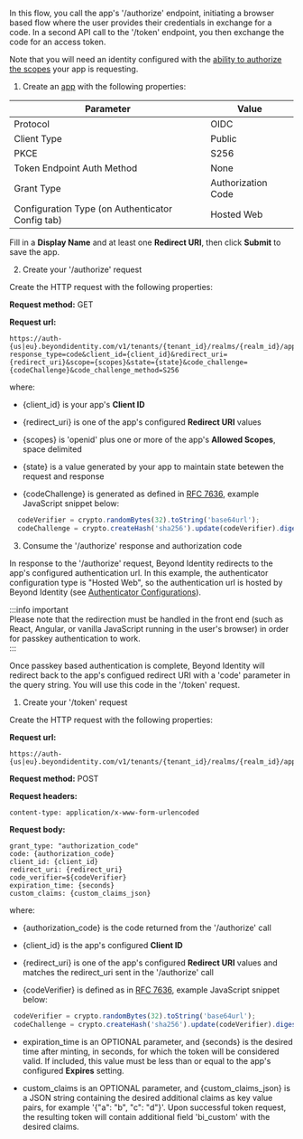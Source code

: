 
In this flow, you call the app's '/authorize' endpoint, initiating a browser based flow where the user provides their credentials in exchange for a code. In a second API call to the '/token' endpoint, you then exchange the code for an access token.  

Note that you will need an identity configured with the [ability to authorize the scopes](/docs/next/add-user-group-to-role) your app is requesting. 

1. Create an [app](/docs/next/add-an-application) with the following properties:  

  | Parameter | Value|
  |---|---|  
  |Protocol|OIDC|  
  |Client Type|Public|
  |PKCE|S256|
  |Token Endpoint Auth Method|None|
  |Grant Type|Authorization Code|
  |Configuration Type (on Authenticator Config tab)|Hosted Web| 

  Fill in a **Display Name** and at least one **Redirect URI**, then click **Submit** to save the app.  

2. Create your '/authorize' request  

  Create the HTTP request with the following properties:  

  **Request method:** GET  

  **Request url:**  

  ```
  https://auth-{us|eu}.beyondidentity.com/v1/tenants/{tenant_id}/realms/{realm_id}/applications/{application_id}/authorize?response_type=code&client_id={client_id}&redirect_uri={redirect_uri}&scope={scopes}&state={state}&code_challenge={codeChallenge}&code_challenge_method=S256
  ```  

  where:  

   - {client_id} is your app's **Client ID**  

   - {redirect_uri} is one of the app's configured **Redirect URI** values  

   - {scopes} is 'openid' plus one or more of the app's **Allowed Scopes**, space delimited  

   - {state} is a value generated by your app to maintain state betewen the request and response  

   - {codeChallenge} is generated as defined in [RFC 7636](https://datatracker.ietf.org/doc/html/rfc7636#section-4.2), example JavaScript snippet below:  

   ```javascript
     codeVerifier = crypto.randomBytes(32).toString('base64url');
     codeChallenge = crypto.createHash('sha256').update(codeVerifier).digest().toString('base64url');
   ```  

3. Consume the '/authorize' response and authorization code  

  In response to the '/authorize' request, Beyond Identity redirects to the app's configured authentication url. 
  In this example, the authenticator configuration type is "Hosted Web", so the authentication url is hosted by Beyond Identity (see [Authenticator Configurations](/docs/next/authenticator-config)).  

  :::info important  
  Please note that the redirection must be handled in the front end (such as React, Angular, or vanilla JavaScript running in the user's browser) in order for passkey authentication to work.  
  :::  

  Once passkey based authentication is complete, Beyond Identity will redirect back to the app's configued redirect URI with a 'code' parameter in the query string.  You will use this code in the '/token' request.  


1. Create your '/token' request  

  Create the HTTP request with the following properties:  

  **Request url:**  
  ```  
  https://auth-{us|eu}.beyondidentity.com/v1/tenants/{tenant_id}/realms/{realm_id}/applications/{application_id}/token
  ```  
  **Request method:** POST  

  **Request headers:**   

  ```  
  content-type: application/x-www-form-urlencoded  
  ```  

  **Request body:**  
  ``` 
  grant_type: "authorization_code"
  code: {authorization_code}
  client_id: {client_id}
  redirect_uri: {redirect_uri}
  code_verifier=${codeVerifier}
  expiration_time: {seconds}
  custom_claims: {custom_claims_json}
  ```  

  where:  

   - {authorization_code} is the code returned from the '/authorize' call  

   - {client_id} is the app's configured **Client ID**    

   - {redirect_uri} is one of the app's configured **Redirect URI** values and matches the redirect_uri sent in the '/authorize' call  

   - {codeVerifier} is defined as in [RFC 7636](https://datatracker.ietf.org/doc/html/rfc7636#section-4.1), example JavaScript snippet below:  
  
   ```javascript
    codeVerifier = crypto.randomBytes(32).toString('base64url');
    codeChallenge = crypto.createHash('sha256').update(codeVerifier).digest().toString('base64url');
   ```
  
   - expiration_time is an OPTIONAL parameter, and {seconds} is the desired time after minting, in seconds, for which the token will be considered valid. If included, this value must be less than or equal to the app's configured **Expires** setting.  

   - custom_claims is an OPTIONAL parameter, and {custom_claims_json} is a JSON string containing the desired additional claims as key value pairs, for example '{"a": "b", "c": "d"}'. Upon successful token request, the resulting token will contain additional field 'bi_custom' with the desired claims.

